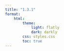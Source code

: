 ```yaml
---
title: "1.3.1"
format:
    html:
        theme:
            light: flatly
            dark: darkly
        css: styles.css
        toc: true
---
```

